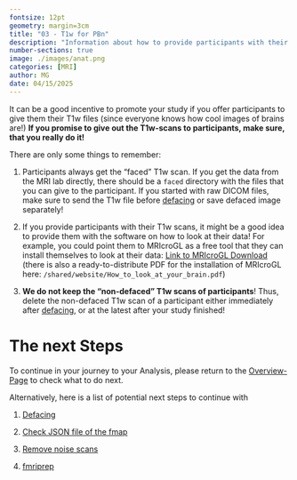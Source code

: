 ```yaml
---
fontsize: 12pt
geometry: margin=3cm
title: "03 - T1w for PBn"
description: "Information about how to provide participants with their T1w image"
number-sections: true
image: ./images/anat.png
categories: [MRI]
author: MG
date: 04/15/2025
---
```


It can be a good incentive to promote your study if you offer participants to give them their T1w files (since everyone knows how cool images of brains are!) **If you promise to give out the T1w-scans to participants, make sure, that you really do it!**

There are only some things to remember:

1.  Participants always get the "faced" T1w scan. If you get the data from the MRI lab directly, there should be a `faced` directory with the files that you can give to the participant. If you started with raw DICOM files, make sure to send the T1w file before [defacing](defacing.qmd) or save defaced image separately!

2.  If you provide participants with their T1w scans, it might be a good idea to provide them with the software on how to look at their data! For example, you could point them to MRIcroGL as a free tool that they can install themselves to look at their data: [Link to MRIcroGL Download](https://www.nitrc.org/projects/mricrogl/) (there is also a ready-to-distribute PDF for the installation of MRIcroGL here: `/shared/website/How_to_look_at_your_brain.pdf`)

3.  **We do not keep the "non-defaced" T1w scans of participants**! Thus, delete the non-defaced T1w scan of a participant either immediately after [defacing](defacing.qmd), or at the latest after your study finished!

# The next Steps

To continue in your journey to your Analysis, please return to the [Overview-Page](Overview_fromDICOMtoGLM.qmd) to check what to do next.

Alternatively, here is a list of potential next steps to continue with

1.  [Defacing](defacing.qmd)

2.  [Check JSON file of the fmap](check_IntendedFor_field.qmd)

3.  [Remove noise scans](RemoveNoiseScan.qmd)

4.  [fmriprep](run_fmriprep.qmd)
